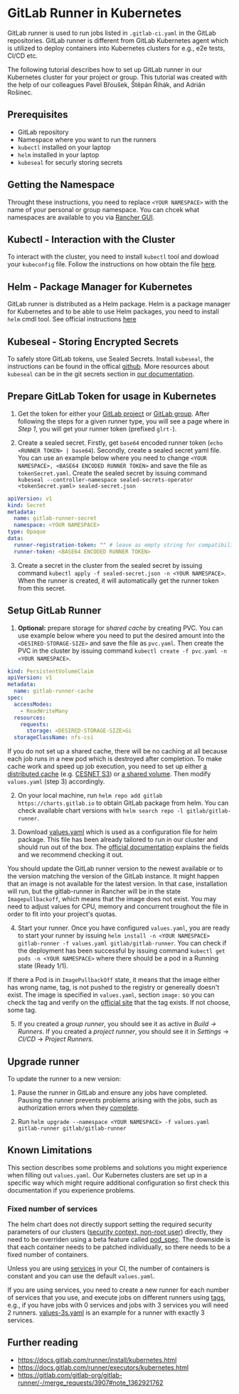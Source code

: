# GitLab Runner in Kubernetes

GitLab runner is used to run jobs listed in `.gitlab-ci.yaml` in the GitLab repositories. GitLab runner is different from GitLab Kubernetes agent which is utilized to deploy containers into Kubernetes clusters for e.g., e2e tests, CI/CD etc. 

The following tutorial describes how to set up GitLab runner in our Kubernetes cluster for your project or group. This tutorial was created with the help of our colleagues Pavel Břoušek, Štěpán Řihák, and Adrián Rošinec. 

## Prerequisites
- GitLab repository
- Namespace where you want to run the runners
- `kubectl` installed on your laptop
- `helm` installed in your laptop
- `kubeseal` for securly storing secrets


## Getting the Namespace

Throught these instructions, you need to replace `<YOUR NAMESPACE>` with the name of your personal or group namespace. You can chcek what namespaces are available to you via [Rancher GUI](https://docs.cerit.io/en/kubernetes/ns).

## Kubectl - Interaction with the Cluster

To interact with the cluster, you need to install `kubectl` tool and dowload your `kubeconfig` file. Follow the instructions on how obtain the file [here](https://docs.cerit.io/en/kubernetes/kubectl).

## Helm - Package Manager for Kubernetes

GitLab runner is distributed as a Helm package. Helm is a package manager for Kubernetes and to be able to use Helm packages, you need to install `helm` cmdl tool. See official instructions [here](https://helm.sh/docs/intro/install/)

## Kubeseal - Storing Encrypted Secrets

To safely store GitLab tokens, use Sealed Secrets. Install `kubeseal`, the instructions can be found in the offical [github](https://github.com/bitnami-labs/sealed-secrets). More resources about `kubeseal` can be in the git secrets section in [our documentation](https://docs.cerit.io/en/gitops/gitsecrets).

## Prepare GitLab Token for usage in Kubernetes

1. Get the token for either your [GitLab project](https://docs.gitlab.com/ee/ci/runners/runners_scope.html#create-a-project-runner-with-a-runner-authentication-token) or [GitLab group](https://docs.gitlab.com/ee/ci/runners/runners_scope.html#create-a-group-runner-with-a-runner-authentication-token). After following the steps for a given runner type, you will see a page where in *Step 1*, you will get your runner token (prefixed `glrt-`).

2. Create a sealed secret. Firstly, get `base64` encoded runner token (`echo <RUNNER TOKEN> | base64`). Secondly, create a sealed secret yaml file. You can use an example below where you need to change `<YOUR NAMESPACE>, <BASE64 ENCODED RUNNER TOKEN>` and save the file as `tokenSecret.yaml`. Create the sealed secret by issuing command `kubeseal --controller-namespace sealed-secrets-operator <tokenSecret.yaml> sealed-secret.json` 

```yaml
apiVersion: v1
kind: Secret
metadata:
  name: gitlab-runner-secret
  namespace: <YOUR NAMESPACE>
type: Opaque
data:
  runner-registration-token: "" # leave as empty string for compatibility reasons!
  runner-token: <BASE64 ENCODED RUNNER TOKEN>
```

3. Create a secret in the cluster from the sealed secret by issuing command `kubectl apply -f sealed-secret.json -n <YOUR NAMESPACE>`. When the runner is created, it will automatically get the runner token from this secret.


## Setup GitLab Runner

1. **Optional:** prepare storage for *shared cache* by creating PVC. You can use example below where you need to put the desired amount into the `<DESIRED-STORAGE-SIZE>` and save the file as `pvc.yaml`. Then create the PVC in the cluster by issuing command `kubectl create -f pvc.yaml -n <YOUR NAMESPACE>`.

```yaml
kind: PersistentVolumeClaim
apiVersion: v1
metadata:
  name: gitlab-runner-cache
spec:
  accessModes:
    - ReadWriteMany
  resources:
    requests:
      storage: <DESIRED-STORAGE-SIZE>Gi
  storageClassName: nfs-csi
```

If you do not set up a shared cache, there will be no caching at all because each job runs in a new pod which is destroyed after completion. To make cache work and speed up job execution, you need to set up either [a distributed cache](https://docs.gitlab.com/runner/configuration/speed_up_job_execution.html#use-a-distributed-cache) (e.g. [CESNET S3](https://du.cesnet.cz/cs/navody/object_storage/cesnet_s3/start)) or [a shared volume](https://docs.gitlab.com/runner/executors/kubernetes.html#using-the-cache-with-the-kubernetes-executor). Then modify `values.yaml` (step 3) accordingly.

2. On your local machine, run `helm repo add gitlab https://charts.gitlab.io` to obtain GitLab package from helm. You can check available chart versions with `helm search repo -l gitlab/gitlab-runner`.

3. Download [values.yaml](/examples/ceritsc/values/values.yaml) which is used as a configuration file for helm package. This file has been already tailored to run in our cluster and should run out of the box. The [official documentation](https://docs.gitlab.com/runner/install/kubernetes.html#configure-gitlab-runner-with-the-helm-chart) explains the fields and we recommend checking it out.


You should update the GitLab runner version to the newest available or to the version matching the version of the GitLab instance. It might happen that an image is not available for the latest version. In that case, installation will run, but the gitlab-runner in Rancher will be in the state `Imagepullbackoff`, which means that the image does not exist. You may need to adjust values for CPU, memory and concurrent troughout the file in order to fit into your project's quotas.

4. Start your runner. Once you have configured `values.yaml`, you are ready to start your runner by issuing `helm install -n <YOUR NAMESPACE> gitlab-runner -f values.yaml gitlab/gitlab-runner`. You can check if the deployment has been successful by issuing command `kubectl get pods -n <YOUR NAMESPACE>` where there should be a pod in a Running state (Ready 1/1).

If there a Pod is in `ImagePullbackOff` state, it means that the image either has wrong name, tag, is not pushed to the registry or genereally doesn't exist. The image is specified in `values.yaml`, section `image:` so you can check the tag and verify on the [official site](https://gitlab.com/gitlab-org/ci-cd/gitlab-runner-ubi-images/container_registry/1766421?after=MjAyNC0xMC0yMlQyMDoxMjowOS45NTU1MThafGFtZDY0LXYxNy4yLjM%3D) that the tag exists. If not choose, some tag. 

5. If you created a *group runner*, you should see it as active in *Build → Runners*. If you created a *project runner*, you should see it in *Settings* → *CI/CD* → *Project Runners*.

## Upgrade runner

To update the runner to a new version:

1. Pause the runner in GitLab and ensure any jobs have completed. Pausing the runner prevents problems arising with the jobs, such as authorization errors when they [complete](https://docs.gitlab.com/runner/faq/index.html#helm-chart-error--unauthorized).

2. Run `helm upgrade --namespace <YOUR NAMESPACE> -f values.yaml gitlab-runner gitlab/gitlab-runner`


## Known Limitations
This section describes some problems and solutions you might experience when filling out `values.yaml`. Our Kubernetes clusters are set up in a specific way which might require additional configuration so first check this documentation if you experience problems.

### Fixed number of services

The helm chart does not directly support setting the required security parameters of our clusters ([security context, non-root user](https://docs.cerit.io/en/kubernetes/securitycontext)) directly, they need to be overriden using a beta feature called [pod_spec](https://docs.gitlab.com/runner/executors/kubernetes/index.html#overwrite-generated-pod-specifications). The downside is that each container needs to be patched individually, so there needs to be a fixed number of containers.

Unless you are using [services](https://docs.gitlab.com/ee/ci/services/) in your CI, the number of containers is constant and you can use the default `values.yaml`.

If you are using services, you need to create a new runner for each number of services that you use, and execute jobs on different runners using [tags](https://docs.gitlab.com/ee/ci/yaml/#tags), e.g., if you have jobs with 0 services and jobs with 3 services you will need 2 runners. [values-3s.yaml](/examples/ceritsc/values/values-3s.yaml) is an example for a runner with exactly 3 services.

## Further reading

* https://docs.gitlab.com/runner/install/kubernetes.html
* https://docs.gitlab.com/runner/executors/kubernetes.html
* https://gitlab.com/gitlab-org/gitlab-runner/-/merge_requests/3907#note_1362921762


